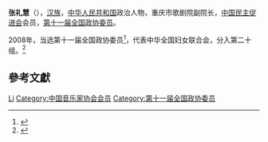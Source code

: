 '''张礼慧'''（{{bd|1966年||}}），[[汉族|汉族]]，[[中华人民共和国|中华人民共和国]]政治人物，重庆市歌剧院副院长，[[中国民主促进会|中国民主促进会]]会员，[[第十一届全国政协委员|第十一届全国政协委员]]。

2008年，当选第十一届全国政协委员<ref>{{cite news|title=第十一届全国政协委员名单|url=http://www.indaa.com.cn/zt/2009qglh/zxzs/200903/t20090303_127573.html|accessdate=2013-04-09|newspaper=新华社北京1月25日电 中国人民政治协商会议第十一届全国委员会委员名单(共2237人，2008年1月25日政协第十届全国委员会常务委员会第二十次会议通过)|date=2008年1月25日|deadurl=yes|archiveurl=https://web.archive.org/web/20130928014403/http://www.indaa.com.cn/zt/2009qglh/zxzs/200903/t20090303_127573.html|archivedate=2013年9月28日|df=}}</ref>，代表中华全国妇女联合会，分入第二十组。<ref>{{cite news|title=全国政协信息-张礼慧|url=http://www.cppcc.gov.cn/CMS/wylibary/showJcwyxtInfoWylibary.action?tabJcwyxt.guid=11W0006290&wytype=wjwy|accessdate=2013-04-11|newspaper=全国政协委员会|archive-date=2019-08-01|archive-url=https://web.archive.org/web/20190801100216/http://www.cppcc.gov.cn/CMS/wylibary/showJcwyxtInfoWylibary.action?tabJcwyxt.guid=11W0006290&wytype=wjwy|dead-url=no}}</ref>

== 參考文獻 ==
{{reflist}}

{{中国政治人物小作品}}
{{中国戏剧梅花奖}}
{{中国音乐家协会第七届理事会}}
{{中国音乐家协会第八届理事会}}

{{Authority control}}
{{DEFAULTSORT:Zhang张}}
[[Category:张姓|Li]]
[[Category:中国音乐家协会会员|Category:中国音乐家协会会员]]
[[Category:第十一届全国政协委员|Category:第十一届全国政协委员]]